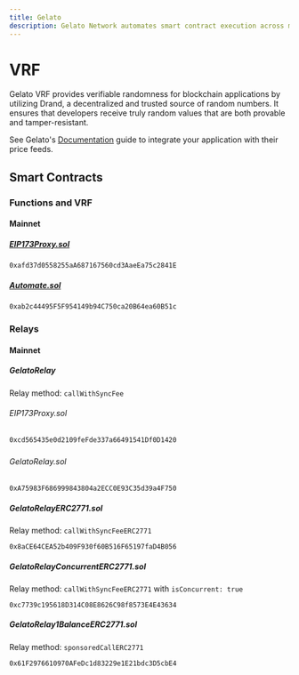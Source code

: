 ```yaml
---
title: Gelato
description: Gelato Network automates smart contract execution across major blockchains. Its products include decentralized automation, Web3 Functions, Gasless Transactions, and Gelato VRF for secure, verifiable randomness.
---
```


# VRF

Gelato VRF provides verifiable randomness for blockchain applications by utilizing Drand, a decentralized and trusted source of random numbers. It ensures that developers receive truly random values that are both provable and tamper-resistant.

See Gelato's [Documentation](https://docs.gelato.network/web3-services/vrf) guide to integrate your application with their price feeds.

## Smart Contracts

### Functions and VRF

#### Mainnet

##### [EIP173Proxy.sol](https://www.storyscan.io/address/0xafd37d0558255aA687167560cd3AaeEa75c2841E)

```
0xafd37d0558255aA687167560cd3AaeEa75c2841E
```

##### [Automate.sol](https://www.storyscan.io/address/0xab2c44495F5F954149b94C750ca20B64ea60B51c)

```
0xab2c44495F5F954149b94C750ca20B64ea60B51c
```

### Relays

#### Mainnet

##### GelatoRelay

Relay method: `callWithSyncFee`

###### EIP173Proxy.sol

```
0xcd565435e0d2109feFde337a66491541Df0D1420
```

#####

###### GelatoRelay.sol

```
0xA75983F686999843804a2ECC0E93C35d39a4F750
```

##### GelatoRelayERC2771.sol

Relay method: `callWithSyncFeeERC2771`

```
0x8aCE64CEA52b409F930f60B516F65197faD4B056
```

##### GelatoRelayConcurrentERC2771.sol

Relay method: `callWithSyncFeeERC2771` with `isConcurrent: true`

```
0xc7739c195618D314C08E8626C98f8573E4E43634
```

##### GelatoRelay1BalanceERC2771.sol

Relay method: `sponsoredCallERC2771`

```
0x61F2976610970AFeDc1d83229e1E21bdc3D5cbE4
```
